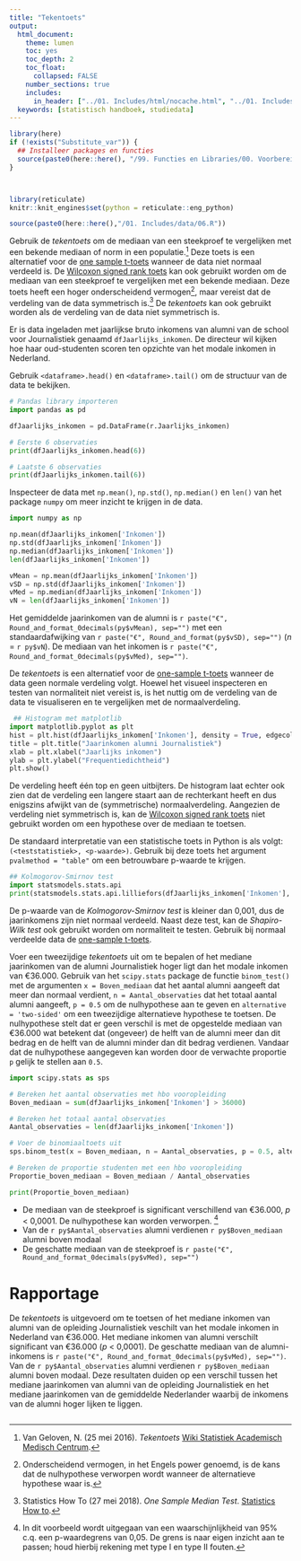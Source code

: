 ```yaml
---
title: "Tekentoets"
output:
  html_document:
    theme: lumen
    toc: yes
    toc_depth: 2
    toc_float: 
      collapsed: FALSE 
    number_sections: true
    includes:
      in_header: ["../01. Includes/html/nocache.html", "../01. Includes/html/favicon.html", "../01. Includes/html/analytics.html"]
  keywords: [statistisch handboek, studiedata]
---
```


<!-- ## CLOSEDBLOK: Functies.R -->
```r
library(here)
if (!exists("Substitute_var")) {
  ## Installeer packages en functies
  source(paste0(here::here(), "/99. Functies en Libraries/00. Voorbereidingen.R"), echo = FALSE)
}
```
<!-- ## /CLOSEDBLOK: Functies.R -->

<!-- ## CLOSEDBLOK: CSS -->
<style>
`r htmltools::includeHTML(paste0(here::here(),"/01. Includes/css/Stylesheet_SHHO.css"))`
</style>
<!-- ## /CLOSEDBLOK: CSS -->

<!-- ## CLOSEDBLOK: Header.R -->
```r
```
<!-- ## /CLOSEDBLOK: Header.R -->

<!-- ## CLOSEDBLOK: Status.R -->
```r
```
<!-- ## /CLOSEDBLOK: Status.R -->

<!-- ## CLOSEDBLOK: Reticulate.py -->
```r
library(reticulate)
knitr::knit_engines$set(python = reticulate::eng_python)
```
<!-- ## /CLOSEDBLOK: Reticulate.py -->

<!-- ## OPENBLOK: Data-aanmaken.py -->
```r
source(paste0(here::here(),"/01. Includes/data/06.R"))
```
<!-- ## /OPENBLOK: Data-aanmaken.py -->


<!-- ## TEKSTBLOK: Link1.py -->
Gebruik de *tekentoets* om de mediaan van een steekproef te vergelijken met een bekende mediaan of norm in een populatie.[^1] Deze toets is een alternatief voor de [one sample t-toets](01-One-sample-t-toets-Python.html) wanneer de data niet normaal verdeeld is. De [Wilcoxon signed rank toets](07-Wilcoxon-signed-rank-toets-I-Python.html) kan ook gebruikt worden om de mediaan van een steekproef te vergelijken met een bekende mediaan. Deze toets heeft een hoger onderscheidend vermogen[^9], maar vereist dat de verdeling van de data symmetrisch is.[^8] De *tekentoets* kan ook gebruikt worden als de verdeling van de data niet symmetrisch is.
<!-- ## /TEKSTBLOK: Link1.py -->

<!-- ## TEKSTBLOK: Data-inladen.py -->
Er is data ingeladen met jaarlijkse bruto inkomens van alumni van de school voor Journalistiek genaamd `dfJaarlijks_inkomen`. De directeur wil kijken hoe haar oud-studenten scoren ten opzichte van het modale inkomen in Nederland.
<!-- ## /TEKSTBLOK: Data-inladen.py -->


<!-- ## TEKSTBLOK: Data-bekijken.py -->
Gebruik `<dataframe>.head()` en `<dataframe>.tail()` om de structuur van de data te bekijken.
<!-- ## /TEKSTBLOK: Data-bekijken.py -->

<!-- ## OPENBLOK: Data-bekijken.py -->
```python
# Pandas library importeren
import pandas as pd
```

```python
dfJaarlijks_inkomen = pd.DataFrame(r.Jaarlijks_inkomen)
```

```python
# Eerste 6 observaties
print(dfJaarlijks_inkomen.head(6))
```

```python
# Laatste 6 observaties
print(dfJaarlijks_inkomen.tail(6))
```
<!-- ## /OPENBLOK: Data-bekijken.py -->

<!-- ## TEKSTBLOK: Data-beschrijven.py -->
Inspecteer de data met `np.mean()`, `np.std()`, `np.median()` en `len()` van het package `numpy` om meer inzicht te krijgen in de data.
<!-- ## /TEKSTBLOK: Data-beschrijven.py -->

<!-- ## OPENBLOK: Data-beschrijven.py -->
```python
import numpy as np

np.mean(dfJaarlijks_inkomen['Inkomen'])
np.std(dfJaarlijks_inkomen['Inkomen'])
np.median(dfJaarlijks_inkomen['Inkomen'])
len(dfJaarlijks_inkomen['Inkomen'])
```
<!-- ## /OPENBLOK: Data-beschrijven.py -->
<!-- ## CLOSEDBLOK: Data-beschrijven2.py -->
```python
vMean = np.mean(dfJaarlijks_inkomen['Inkomen'])
vSD = np.std(dfJaarlijks_inkomen['Inkomen'])
vMed = np.median(dfJaarlijks_inkomen['Inkomen'])
vN = len(dfJaarlijks_inkomen['Inkomen'])

```
<!-- ## /CLOSEDBLOK: Data-beschrijven2.py -->

<!-- ## TEKSTBLOK: Datatekst-beschrijven2.py -->
Het gemiddelde jaarinkomen van de alumni is `r paste("€", Round_and_format_0decimals(py$vMean), sep="")` met een standaardafwijking van `r paste("€", Round_and_format(py$vSD), sep="")` (*n* = `r py$vN`). De mediaan van het inkomen is `r paste("€", Round_and_format_0decimals(py$vMed), sep="")`.
<!-- ## /TEKSTBLOK: Datatekst-beschrijven2.py -->


<!-- ## TEKSTBLOK: Link2.py -->
De *tekentoets* is een alternatief voor de [one-sample t-toets](01-One-sample-t-toets-Python.html) wanneer de data geen normale verdeling volgt. Hoewel het visueel inspecteren en testen van normaliteit niet vereist is, is het nuttig om de verdeling van de data te visualiseren en te vergelijken met de normaalverdeling.
<!-- ## /TEKSTBLOK: Link2.py -->

<!-- ## OPENBLOK: Histogram.py -->
```python
 ## Histogram met matplotlib
import matplotlib.pyplot as plt
hist = plt.hist(dfJaarlijks_inkomen['Inkomen'], density = True, edgecolor = "black", bins = 9)
title = plt.title("Jaarinkomen alumni Journalistiek")
xlab = plt.xlabel("Jaarlijks inkomen")
ylab = plt.ylabel("Frequentiedichtheid")
plt.show()

```
<!-- ## /OPENBLOK: Histogram.py -->

<!-- ## TEKSTBLOK: Link3.py -->
De verdeling heeft één top en geen uitbijters. De histogram laat echter ook zien dat de verdeling een langere staart aan de rechterkant heeft en dus enigszins afwijkt van de (symmetrische) normaalverdeling. Aangezien de verdeling niet symmetrisch is, kan de [Wilcoxon signed rank toets](07-Wilcoxon-signed-rank-toets-I-Python.html) niet gebruikt worden om een hypothese over de mediaan te toetsen.
<!-- ## /TEKSTBLOK: Link3.py -->

<!-- ## TEKSTBLOK: Lilliefors-test1.py -->
De standaard interpretatie van een statistische toets in Python is als volgt: `(<teststatistiek>, <p-waarde>)`. Gebruik bij deze toets het argument `pvalmethod = "table"` om een betrouwbare p-waarde te krijgen.
<!-- ## /TEKSTBLOK: Lilliefors-test1.py -->

<!-- ## OPENBLOK: Library-nortest.py -->
```python
## Kolmogorov-Smirnov test
import statsmodels.stats.api
print(statsmodels.stats.api.lilliefors(dfJaarlijks_inkomen['Inkomen'], pvalmethod = "table"))
```
<!-- ## /OPENBLOK: Library-nortest.py -->

<!-- ## TEKSTBLOK: Link4.py -->
De p-waarde van de *Kolmogorov-Smirnov test* is kleiner dan 0,001, dus de jaarinkomens zijn niet normaal verdeeld. Naast deze test, kan de *Shapiro-Wilk test* ook gebruikt worden om normaliteit te testen. Gebruik bij normaal verdeelde data de [one-sample t-toets](01-One-sample-t-toets-Python.html).
<!-- ## /TEKSTBLOK: Link4.py -->


<!-- ## TEKSTBLOK: Tekentoets0.py -->
Voer een tweezijdige *tekentoets* uit om te bepalen of het mediane jaarinkomen van de alumni Journalistiek hoger ligt dan het modale inkomen van €36.000. Gebruik van het `scipy.stats` package de functie `binom_test()` met de argumenten `x = Boven_mediaan` dat het aantal alumni aangeeft dat meer dan normaal verdient, `n = Aantal_observaties` dat het totaal aantal alumni aangeeft, `p = 0.5` om de nulhypothese aan te geven en `alternative = 'two-sided'` om een tweezijdige alternatieve hypothese te toetsen. De nulhypothese stelt dat er geen verschil is met de opgestelde mediaan van €36.000 wat betekent dat (ongeveer) de helft van de alumni meer dan dit bedrag en de helft van de alumni minder dan dit bedrag verdienen. Vandaar dat de nulhypothese aangegeven kan worden door de verwachte proportie `p` gelijk te stellen aan `0.5`.
<!-- ## /TEKSTBLOK: Tekentoets0.py -->

<!-- ## OPENBLOK: Tekentoets.py -->
```python
import scipy.stats as sps

# Bereken het aantal observaties met hbo vooropleiding
Boven_mediaan = sum(dfJaarlijks_inkomen['Inkomen'] > 36000)

# Bereken het totaal aantal observaties
Aantal_observaties = len(dfJaarlijks_inkomen['Inkomen'])

# Voer de binomiaaltoets uit
sps.binom_test(x = Boven_mediaan, n = Aantal_observaties, p = 0.5, alternative = 'two-sided')

# Bereken de proportie studenten met een hbo vooropleiding
Proportie_boven_mediaan = Boven_mediaan / Aantal_observaties

print(Proportie_boven_mediaan)

```
<!-- ## /OPENBLOK: Tekentoets.py -->

<!-- ## CLOSEDBLOK: Tekentoets.py -->
<!-- ## /CLOSEDBLOK: Tekentoets.py -->

<!-- ## TEKSTBLOK: Tekentoets.py -->
* De mediaan van de steekproef is significant verschillend van €36.000, *p* < 0,0001. De nulhypothese kan worden verworpen. [^5]
* Van de `r py$Aantal_observaties` alumni verdienen `r py$Boven_mediaan` alumni boven modaal
* De geschatte mediaan van de steekproef is `r paste("€", Round_and_format_0decimals(py$vMed), sep="")` 

<!-- ## /TEKSTBLOK: Tekentoets.py -->


# Rapportage

<!-- ## TEKSTBLOK: Rapportage.py -->
De *tekentoets* is uitgevoerd om te toetsen of het mediane inkomen van alumni van de opleiding Journalistiek veschilt van het modale inkomen in Nederland van €36.000. Het mediane inkomen van alumni verschilt significant van €36.000 (*p* < 0,0001). De geschatte mediaan van de alumni-inkomens is `r paste("€", Round_and_format_0decimals(py$vMed), sep="")`. Van de `r py$Aantal_observaties` alumni verdienen `r py$Boven_mediaan` alumni boven modaal. Deze resultaten duiden op een verschil tussen het mediane jaarinkomen van alumni van de opleiding Journalistiek en het mediane jaarinkomen van de gemiddelde Nederlander waarbij de inkomens van de alumni hoger lijken te liggen.
<!-- ## /TEKSTBLOK: Rapportage.py -->




<!-- ## CLOSEDBLOK: Footer.R -->
```r
```
<!-- ## /CLOSEDBLOK: Footer.R -->

[^1]: Van Geloven, N. (25 mei 2016). *Tekentoets* [Wiki Statistiek Academisch Medisch Centrum](https://wikistatistiek.amc.nl/index.php/Tekentoets). 
[^2]: Bruto modaal inkomen 2019, Centraal Planbureau. 
[^5]: In dit voorbeeld wordt uitgegaan van een waarschijnlijkheid van 95% c.q. een p-waardegrens van 0,05. De grens is naar eigen inzicht aan te passen; houd hierbij rekening met type I en type II fouten.
[^6]: Outliers (13 augustus 2016). [UvA Wiki Methodologiewinkel](https://wiki.uva.nl/methodologiewinkel/index.php/Outliers).
[^7]: Uitbijters kunnen bepalend zijn voor de uitkomst van toetsen. Bekijk of de uitbijters valide uitbijters zijn en niet een meetfout of op een andere manier incorrect verkregen data. Het weghalen van uitbijters kan de uitkomst ook vertekenen, daarom is het belangrijk om verwijderde uitbijters te melden in een rapport.
[^8]: Statistics How To (27 mei 2018). *One Sample Median Test*. [Statistics How to](https://www.statisticshowto.datasciencecentral.com/one-sample-median-test/).
[^9]: Onderscheidend vermogen, in het Engels power genoemd, is de kans dat de nulhypothese verworpen wordt wanneer de alternatieve hypothese waar is.
[^10]: Miller, I. & Miller, C. (2012). *John E. Freund's Mathematical Statistics with Applications*. Pearson: eighth edition.
